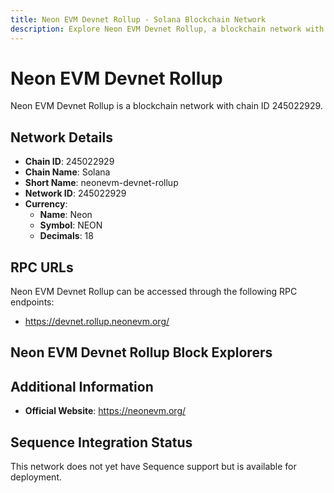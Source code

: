 ```yaml
--- 
title: Neon EVM Devnet Rollup - Solana Blockchain Network
description: Explore Neon EVM Devnet Rollup, a blockchain network with chain ID 245022929. Learn about its native currency, Neon, and how to interact with the network.
---
```


# Neon EVM Devnet Rollup

Neon EVM Devnet Rollup is a blockchain network with chain ID 245022929.

## Network Details

- **Chain ID**: 245022929
- **Chain Name**: Solana
- **Short Name**: neonevm-devnet-rollup
- **Network ID**: 245022929
- **Currency**: 
  - **Name**: Neon
  - **Symbol**: NEON
  - **Decimals**: 18

## RPC URLs

Neon EVM Devnet Rollup can be accessed through the following RPC endpoints:

- https://devnet.rollup.neonevm.org/

## Neon EVM Devnet Rollup Block Explorers



## Additional Information

- **Official Website**: https://neonevm.org/

## Sequence Integration Status

This network does not yet have Sequence support but is available for deployment.
